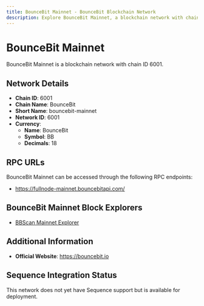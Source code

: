 ```yaml
--- 
title: BounceBit Mainnet - BounceBit Blockchain Network
description: Explore BounceBit Mainnet, a blockchain network with chain ID 6001. Learn about its native currency, BounceBit, and how to interact with the network.
---
```


# BounceBit Mainnet

BounceBit Mainnet is a blockchain network with chain ID 6001.

## Network Details

- **Chain ID**: 6001
- **Chain Name**: BounceBit
- **Short Name**: bouncebit-mainnet
- **Network ID**: 6001
- **Currency**: 
  - **Name**: BounceBit
  - **Symbol**: BB
  - **Decimals**: 18

## RPC URLs

BounceBit Mainnet can be accessed through the following RPC endpoints:

- https://fullnode-mainnet.bouncebitapi.com/

## BounceBit Mainnet Block Explorers

- [BBScan Mainnet Explorer](https://bbscan.io)

## Additional Information

- **Official Website**: https://bouncebit.io

## Sequence Integration Status

This network does not yet have Sequence support but is available for deployment.
